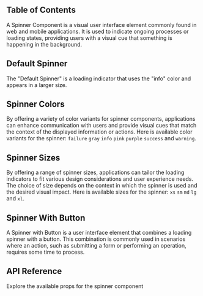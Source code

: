 

## Table of Contents

A Spinner Component is a visual user interface element commonly found in web and mobile applications. It is used to indicate ongoing processes or loading states, providing users with a visual cue that something is happening in the background.

## Default Spinner

The "Default Spinner" is a loading indicator that uses the "info" color and appears in a larger size.

<CodePreview github="Spinner" code={DefaultSpinnerCode}>
  <DefaultSpinner />
</CodePreview>

## Spinner Colors

By offering a variety of color variants for spinner components, applications can enhance communication with users and provide visual cues that match the context of the displayed information or actions. Here is available color variants for the spinner: `failure` `gray` `info` `pink` `purple` `success` and `warning`.

<CodePreview github="Spinner" code={SpinnerColorsCode}>
  <SpinnerColors />
</CodePreview>

## Spinner Sizes

By offering a range of spinner sizes, applications can tailor the loading indicators to fit various design considerations and user experience needs. The choice of size depends on the context in which the spinner is used and the desired visual impact. Here is available sizes for the spinner: `xs` `sm` `md` `lg` and `xl`.

<CodePreview github="Spinner" code={SpinnerSizesCode}>
  <SpinnerSizes />
</CodePreview>

## Spinner With Button

A Spinner with Button is a user interface element that combines a loading spinner with a button. This combination is commonly used in scenarios where an action, such as submitting a form or performing an operation, requires some time to process.

<CodePreview github="Spinner" code={SpinnerButtonCode}>
  <SpinnerButton />
</CodePreview>

## API Reference

Explore the available props for the spinner component

<ComponentApi data={SpinnerApiData} />
